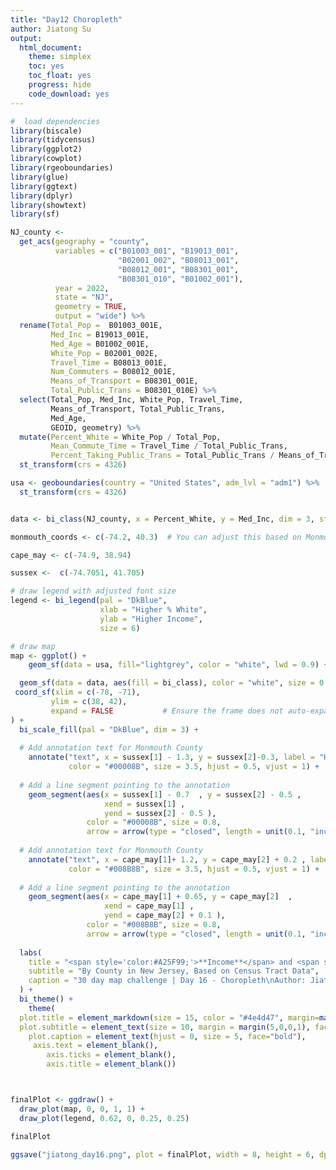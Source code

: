 ```yaml
---
title: "Day12 Choropleth"
author: Jiatong Su
output:
  html_document:
    theme: simplex
    toc: yes
    toc_float: yes
    progress: hide
    code_download: yes
---
```


```r
#  load dependencies
library(biscale)
library(tidycensus)
library(ggplot2)
library(cowplot)
library(rgeoboundaries)
library(glue)
library(ggtext)
library(dplyr)
library(showtext)
library(sf)

NJ_county <- 
  get_acs(geography = "county", 
          variables = c("B01003_001", "B19013_001", 
                        "B02001_002", "B08013_001",
                        "B08012_001", "B08301_001", 
                        "B08301_010", "B01002_001"), 
          year = 2022, 
          state = "NJ", 
          geometry = TRUE, 
          output = "wide") %>%
  rename(Total_Pop =  B01003_001E,
         Med_Inc = B19013_001E,
         Med_Age = B01002_001E,
         White_Pop = B02001_002E,
         Travel_Time = B08013_001E,
         Num_Commuters = B08012_001E,
         Means_of_Transport = B08301_001E,
         Total_Public_Trans = B08301_010E) %>%
  select(Total_Pop, Med_Inc, White_Pop, Travel_Time,
         Means_of_Transport, Total_Public_Trans,
         Med_Age,
         GEOID, geometry) %>%
  mutate(Percent_White = White_Pop / Total_Pop,
         Mean_Commute_Time = Travel_Time / Total_Public_Trans,
         Percent_Taking_Public_Trans = Total_Public_Trans / Means_of_Transport) %>% 
  st_transform(crs = 4326)

usa <- geoboundaries(country = "United States", adm_lvl = "adm1") %>% 
  st_transform(crs = 4326)



```

```r
data <- bi_class(NJ_county, x = Percent_White, y = Med_Inc, dim = 3, style = "quantile", keep_factors = TRUE)

monmouth_coords <- c(-74.2, 40.3)  # You can adjust this based on Monmouth County's centroid coordinates

cape_may <- c(-74.9, 38.94)

sussex <-  c(-74.7051, 41.705)
```


```r
# draw legend with adjusted font size
legend <- bi_legend(pal = "DkBlue",
                    xlab = "Higher % White",
                    ylab = "Higher Income",
                    size = 6)
```


```r
# draw map
map <- ggplot() +
    geom_sf(data = usa, fill="lightgrey", color = "white", lwd = 0.9) +

  geom_sf(data = data, aes(fill = bi_class), color = "white", size = 0.1, show.legend = FALSE) +
 coord_sf(xlim = c(-78, -71), 
         ylim = c(38, 42),         
         expand = FALSE           # Ensure the frame does not auto-expand
) +
  bi_scale_fill(pal = "DkBlue", dim = 3) +
  
  # Add annotation text for Monmouth County
    annotate("text", x = sussex[1] - 1.3, y = sussex[2]-0.3, label = "Higher Income\nHigher % White", 
             color = "#00008B", size = 3.5, hjust = 0.5, vjust = 1) +
  
  # Add a line segment pointing to the annotation
    geom_segment(aes(x = sussex[1] - 0.7  , y = sussex[2] - 0.5 , 
                     xend = sussex[1] , 
                     yend = sussex[2] - 0.5 ), 
                 color = "#00008B", size = 0.8, 
                 arrow = arrow(type = "closed", length = unit(0.1, "inches"))) +
  
  # Add annotation text for Monmouth County
    annotate("text", x = cape_may[1]+ 1.2, y = cape_may[2] + 0.2 , label = "Lower Income\nHigher % White", 
             color = "#008B8B", size = 3.5, hjust = 0.5, vjust = 1) +
  
  # Add a line segment pointing to the annotation
    geom_segment(aes(x = cape_may[1] + 0.65, y = cape_may[2]  , 
                     xend = cape_may[1] , 
                     yend = cape_may[2] + 0.1 ), 
                 color = "#008B8B", size = 0.8, 
                 arrow = arrow(type = "closed", length = unit(0.1, "inches"))) +
  
  labs(
    title = "<span style='color:#A25F99;'>**Income**</span> and <span style='color:#008B8B;'>Percentage of White Population </span> in 2022",
    subtitle = "By County in New Jersey, Based on Census Tract Data",
    caption = "30 day map challenge | Day 16 - Choropleth\nAuthor: Jiatong Su\nData Source:  Census tract data\n@weitzman_musa"
  ) +
  bi_theme() +
    theme(
  plot.title = element_markdown(size = 15, color = "#4e4d47", margin=margin(0,0,0,1)),
  plot.subtitle = element_text(size = 10, margin = margin(5,0,0,1), face="bold"),
    plot.caption = element_text(hjust = 0, size = 5, face="bold"),
     axis.text = element_blank(),
        axis.ticks = element_blank(),
        axis.title = element_blank())



finalPlot <- ggdraw() +
  draw_plot(map, 0, 0, 1, 1) +
  draw_plot(legend, 0.62, 0, 0.25, 0.25)

finalPlot
```

```r
ggsave("jiatong_day16.png", plot = finalPlot, width = 8, height = 6, dpi = 300)

```


